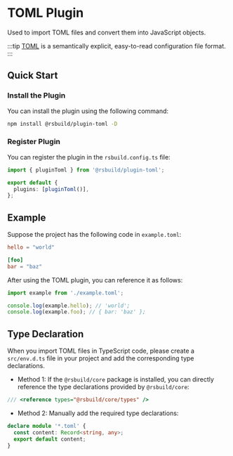 # TOML Plugin

Used to import TOML files and convert them into JavaScript objects.

:::tip
[TOML](https://toml.io/) is a semantically explicit, easy-to-read configuration file format.
:::

## Quick Start

### Install the Plugin

You can install the plugin using the following command:

```bash
npm install @rsbuild/plugin-toml -D
```

### Register Plugin

You can register the plugin in the `rsbuild.config.ts` file:

```ts title="rsbuild.config.ts"
import { pluginToml } from '@rsbuild/plugin-toml';

export default {
  plugins: [pluginToml()],
};
```

## Example

Suppose the project has the following code in `example.toml`:

```toml title="example.toml"
hello = "world"

[foo]
bar = "baz"
```

After using the TOML plugin, you can reference it as follows:

```js
import example from './example.toml';

console.log(example.hello); // 'world';
console.log(example.foo); // { bar: 'baz' };
```

## Type Declaration

When you import TOML files in TypeScript code, please create a `src/env.d.ts` file in your project and add the corresponding type declarations.

- Method 1: If the `@rsbuild/core` package is installed, you can directly reference the type declarations provided by `@rsbuild/core`:

```ts title="src/env.d.ts"
/// <reference types="@rsbuild/core/types" />
```

- Method 2: Manually add the required type declarations:

```ts title="src/env.d.ts"
declare module '*.toml' {
  const content: Record<string, any>;
  export default content;
}
```

